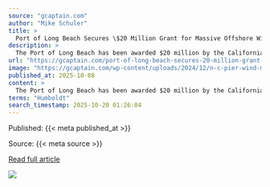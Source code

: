 ```yaml
---
source: "gcaptain.com"
author: "Mike Schuler"
title: >
  Port of Long Beach Secures \$20 Million Grant for Massive Offshore Wind Terminal
description: >
  The Port of Long Beach has been awarded $20 million by the California Energy Commission to develop Pier Wind, a proposed 400-acre terminal dedicated to assembling and deploying floating offshore...
url: "https://gcaptain.com/port-of-long-beach-secures-20-million-grant-for-massive-offshore-wind-terminal/"
image: "https://gcaptain.com/wp-content/uploads/2024/12/n-c-pier-wind-mou.jpg"
published_at: 2025-10-08
content: >
  The Port of Long Beach has been awarded $20 million by the California Energy Commission to develop Pier Wind, a proposed 400-acre terminal dedicated to assembling and deploying floating offshore wind… [+3587 chars]
terms: "Humboldt"
search_timestamp: 2025-10-20 01:26:04
---
```



Published: {{< meta published_at >}}


Source: {{< meta source >}}


[Read full article]({{< meta url >}}){target='_blank'}



![](`r rmarkdown::metadata$image[1]`)
